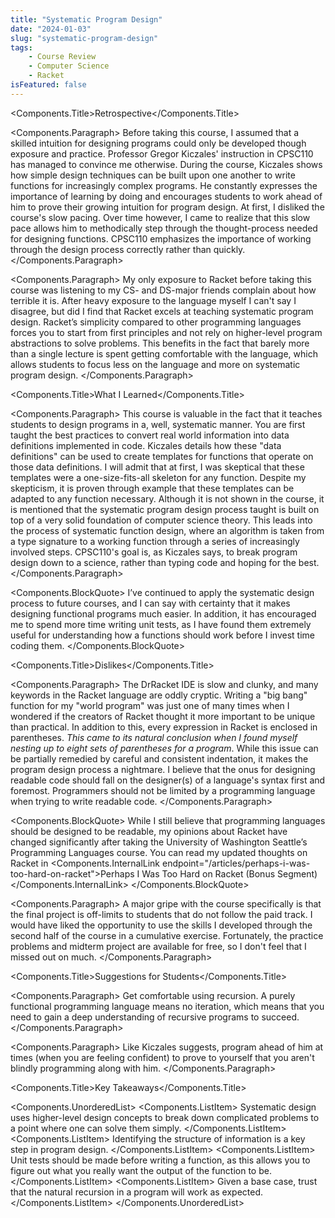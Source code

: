 ```yaml
---
title: "Systematic Program Design"
date: "2024-01-03"
slug: "systematic-program-design"
tags:
    - Course Review
    - Computer Science
    - Racket
isFeatured: false
---
```



<Components.Title>Retrospective</Components.Title>

<Components.Paragraph>
    Before taking this course, I assumed that a skilled intuition for designing programs could only be developed though exposure and practice. Professor Gregor Kiczales' instruction in CPSC110 has managed to convince me otherwise. During the course, Kiczales shows how simple design techniques can be built upon one another to write functions for increasingly complex programs. He constantly expresses the importance of learning by doing and encourages students to work ahead of him to prove their growing intuition for program design. At first, I disliked the course's slow pacing. Over time however, I came to realize that this slow pace allows him to methodically step through the thought-process needed for designing functions. CPSC110 emphasizes the importance of working through the design process correctly rather than quickly.
</Components.Paragraph>

<Components.Paragraph>
    My only exposure to Racket before taking this course was listening to my CS- and DS-major friends complain about how terrible it is. After heavy exposure to the language myself I can't say I disagree, but did I find that Racket excels at teaching systematic program design. Racket’s simplicity compared to other programming languages forces you to start from first principles and not rely on higher-level program abstractions to solve problems. This benefits in the fact that barely more than a single lecture is spent getting comfortable with the language, which allows students to focus less on the language and more on systematic program design.
</Components.Paragraph>

<Components.Title>What I Learned</Components.Title>

<Components.Paragraph>
    This course is valuable in the fact that it teaches students to design programs in a, well, systematic manner. You are first taught the best practices to convert real world information into data definitions implemented in code. Kiczales details how these "data definitions" can be used to create templates for functions that operate on those data definitions. I will admit that at first, I was skeptical that these templates were a one-size-fits-all skeleton for any function. Despite my skepticism, it is proven through example that these templates can be adapted to any function necessary. Although it is not shown in the course, it is mentioned that the systematic program design process taught is built on top of a very solid foundation of computer science theory. This leads into the process of systematic function design, where an algorithm is taken from a type signature to a working function through a series of increasingly involved steps. CPSC110's goal is, as Kiczales says, to break program design down to a science, rather than typing code and hoping for the best.
</Components.Paragraph>

<Components.BlockQuote>
    I’ve continued to apply the systematic design process to future courses, and I can say with certainty that it makes designing functional programs much easier. In addition, it has encouraged me to spend more time writing unit tests, as I have found them extremely useful for understanding how a functions should work before I invest time coding them.
</Components.BlockQuote>

<Components.Title>Dislikes</Components.Title>

<Components.Paragraph>
    The DrRacket IDE is slow and clunky, and many keywords in the Racket language are oddly cryptic. Writing a "big bang" function for my "world program" was just one of many times when I wondered if the creators of Racket thought it more important to be unique than practical. In addition to this, every expression in Racket is enclosed in parentheses. *This came to its natural conclusion when I found myself nesting up to eight sets of parentheses for a program*. While this issue can be partially remedied by careful and consistent indentation, it makes the program design process a nightmare. I believe that the onus for designing readable code should fall on the designer(s) of a language's syntax first and foremost. Programmers should not be limited by a programming language when trying to write readable code.
</Components.Paragraph>

<Components.BlockQuote>
    While I still believe that programming languages should be designed to be readable, my opinions about Racket have changed significantly after taking the University of Washington Seattle’s Programming Languages course. You can read my updated thoughts on Racket in <Components.InternalLink endpoint="/articles/perhaps-i-was-too-hard-on-racket">Perhaps I Was Too Hard on Racket (Bonus Segment)</Components.InternalLink>
</Components.BlockQuote>

<Components.Paragraph>
    A major gripe with the course specifically is that the final project is off-limits to students that do not follow the paid track. I would have liked the opportunity to use the skills I developed through the second half of the course in a cumulative exercise. Fortunately, the practice problems and midterm project are available for free, so I don't feel that I missed out on much.
</Components.Paragraph>

<Components.Title>Suggestions for Students</Components.Title>

<Components.Paragraph>
    Get comfortable using recursion. A purely functional programming language means no iteration, which means that you need to gain a deep understanding of recursive programs to succeed.
</Components.Paragraph>

<Components.Paragraph>
    Like Kiczales suggests, program ahead of him at times (when you are feeling confident) to prove to yourself that you aren't blindly programming along with him.
</Components.Paragraph>

<Components.Title>Key Takeaways</Components.Title>

<Components.UnorderedList>
    <Components.ListItem>
        Systematic design uses higher-level design concepts to break down complicated problems to a point where one can solve them simply.
    </Components.ListItem>
    <Components.ListItem>
        Identifying the structure of information is a key step in program design.
    </Components.ListItem>
    <Components.ListItem>
        Unit tests should be made before writing a function, as this allows you to figure out what you really want the output of the function to be.
    </Components.ListItem>
    <Components.ListItem>
        Given a base case, trust that the natural recursion in a program will work as expected.
    </Components.ListItem>
</Components.UnorderedList>
